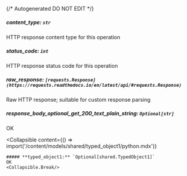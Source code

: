 {/* Autogenerated DO NOT EDIT  */}

##### **content_type:** `str`
HTTP response content type for this operation

##### **status_code:** `int`
HTTP response status code for this operation

##### **raw_response:** `[requests.Response](https://requests.readthedocs.io/en/latest/api/#requests.Response)`
Raw HTTP response; suitable for custom response parsing

##### **response_body_optional_get_200_text_plain_string:** `Optional[str]`
OK

<Collapsible
    content={() => import('/content/models/shared/typed_object1/python.mdx')}
>
    ##### **typed_object1:** `Optional[shared.TypedObject1]`
    OK
    <Collapsible.Break/>
</Collapsible>

